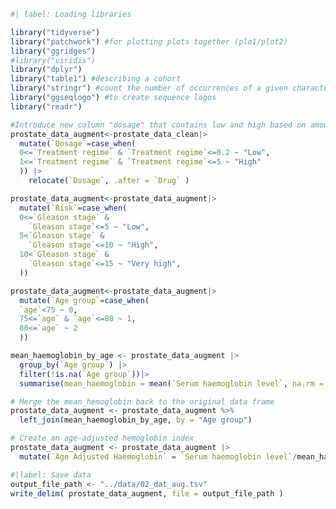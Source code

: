 ```r
#| label: Loading libraries

library("tidyverse")
library("patchwork") #for plotting plots together (plo1/plot2)
library("ggridges")
#library("viridis")
library("dplyr")
library("table1") #describing a cohort
library("stringr") #count the number of occurrences of a given character in a string
library("ggseqlogo") #to create sequence logos
library("readr")
```

```r

#Introduce new column "dosage" that contains low and high based on amount of drug used
prostate_data_augment<-prostate_data_clean|>
  mutate(`Dosage`=case_when(
  0<=`Treatment regime` & `Treatment regime`<=0.2 ~ "Low",
  1<=`Treatment regime` & `Treatment regime`<=5 ~ "High"
  )) |>
    relocate(`Dosage`, .after = `Drug` )

prostate_data_augment<-prostate_data_augment|>
  mutate(`Risk`=case_when(
  0<=`Gleason stage` &
    `Gleason stage`<=5 ~ "Low",
  5<`Gleason stage` &
    `Gleason stage`<=10 ~ "High",
  10<`Gleason stage` &
    `Gleason stage`<=15 ~ "Very high",
  ))

prostate_data_augment<-prostate_data_augment|>
  mutate(`Age group`=case_when(
  `age`<75 ~ 0,
  75<=`age` & `age`<=80 ~ 1,
  80<=`age` ~ 2
  ))
```

```r
mean_haemoglobin_by_age <- prostate_data_augment |>
  group_by(`Age group`) |>
  filter(!is.na(`Age group`))|>
  summarise(mean_haemoglobin = mean(`Serum haemoglobin level`, na.rm = TRUE))

# Merge the mean_hemoglobin back to the original data frame
prostate_data_augment <- prostate_data_augment %>%
  left_join(mean_haemoglobin_by_age, by = "Age group")

# Create an age-adjusted hemoglobin index
prostate_data_augment <- prostate_data_augment |>
  mutate(`Age Adjusted Haemoglobin` = `Serum haemoglobin level`/mean_haemoglobin)
```


```r
#|label: Save data
output_file_path <- "../data/02_dat_aug.tsv"
write_delim( prostate_data_augment, file = output_file_path )
```

